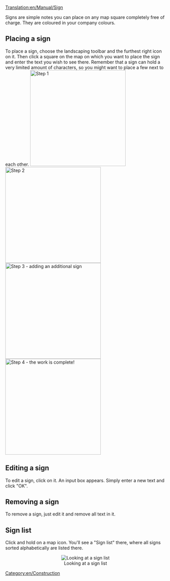 [[Translation:en/Manual/Sign]]


Signs are simple notes you can place on any map square completely free of charge. They are coloured in your company colours.

==Placing a sign==

To place a sign, choose the landscaping toolbar and the furthest right icon on it.
Then click a square on the map on which you want to place the sign and enter the text you wish to see there. Remember that a sign can hold a very limited amount of characters, so you might want to place a few next to each other.
[[File:en/Placing signs 1.png|left|thumb|300px|Step 1]]
[[File:en/Placing Signs 2.png|left|thumb|300px|Step 2]] 
[[File:en/Placing signs 3.png|left|thumb|300px|Step 3 - adding an additional sign]] 
[[File:en/Placing signs 4.png|left|thumb|300px|Step 4 - the work is complete!]] 
<br style="clear:both;"/>

==Editing a sign==

To edit a sign, click on it. An input box appears. Simply enter a new text and click "OK".

==Removing a sign==

To remove a sign, just edit it and remove all text in it.
{{en/Warning|Remember, in multiplayer games anyone can edit and delete your signs, so don't put important information there and keep an eye on them to make sure your competitors aren't making you look like a fool!}}

==Sign list==

Click and hold on a map icon. You'll see a "Sign list" there, where all signs sorted alphabetically are listed there.
<center>[[File:en/Sign list.png|center|none|frame|Looking at a sign list]]</center>
[[Category:en/Construction]]